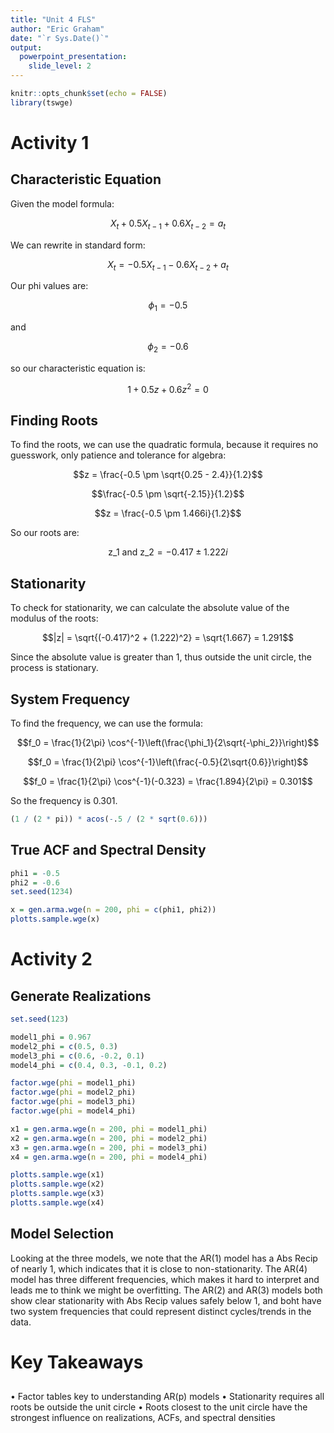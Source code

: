```yaml
---
title: "Unit 4 FLS"
author: "Eric Graham"
date: "`r Sys.Date()`"
output: 
  powerpoint_presentation:
    slide_level: 2
---
```


```r
knitr::opts_chunk$set(echo = FALSE)
library(tswge)
```

# Activity 1

## Characteristic Equation

Given the model formula:

$$X_t + 0.5X_{t-1} + 0.6X_{t-2} = a_t$$

We can rewrite in standard form:

$$X_t = -0.5X_{t-1} - 0.6X_{t-2} + a_t$$

Our phi values are:

$$\phi_1 = -0.5$$

and

$$\phi_2 = -0.6$$

so our characteristic equation is:

$$1 + 0.5z + 0.6z^2 = 0$$

## Finding Roots

To find the roots, we can use the quadratic formula, because it requires no guesswork, only patience and tolerance for algebra:

$$z = \frac{-0.5 \pm \sqrt{0.25 - 2.4}}{1.2}$$

$$\frac{-0.5 \pm \sqrt{-2.15}}{1.2}$$

$$z = \frac{-0.5 \pm 1.466i}{1.2}$$

So our roots are:

$$\text{z_1 and z_2} = -0.417 \pm 1.222i$$

## Stationarity

To check for stationarity, we can calculate the absolute value of the modulus of the roots:

$$|z| = \sqrt{(-0.417)^2 + (1.222)^2} = \sqrt{1.667} = 1.291$$

Since the absolute value is greater than 1, thus outside the unit circle, the process is stationary.

## System Frequency

To find the frequency, we can use the formula:

$$f_0 = \frac{1}{2\pi} \cos^{-1}\left(\frac{\phi_1}{2\sqrt{-\phi_2}}\right)$$

$$f_0 = \frac{1}{2\pi} \cos^{-1}\left(\frac{-0.5}{2\sqrt{0.6}}\right)$$

$$f_0 = \frac{1}{2\pi} \cos^{-1}(-0.323) = \frac{1.894}{2\pi} = 0.301$$

So the frequency is 0.301.

```r
(1 / (2 * pi)) * acos(-.5 / (2 * sqrt(0.6)))
```


## True ACF and Spectral Density

```r
phi1 = -0.5
phi2 = -0.6
set.seed(1234)

x = gen.arma.wge(n = 200, phi = c(phi1, phi2))
plotts.sample.wge(x)
```

# Activity 2

## Generate Realizations

```r
set.seed(123)

model1_phi = 0.967
model2_phi = c(0.5, 0.3)
model3_phi = c(0.6, -0.2, 0.1)
model4_phi = c(0.4, 0.3, -0.1, 0.2)

factor.wge(phi = model1_phi)
factor.wge(phi = model2_phi)
factor.wge(phi = model3_phi)
factor.wge(phi = model4_phi)

x1 = gen.arma.wge(n = 200, phi = model1_phi)
x2 = gen.arma.wge(n = 200, phi = model2_phi)
x3 = gen.arma.wge(n = 200, phi = model3_phi)
x4 = gen.arma.wge(n = 200, phi = model4_phi)

plotts.sample.wge(x1)
plotts.sample.wge(x2)
plotts.sample.wge(x3)
plotts.sample.wge(x4)
```

## Model Selection

Looking at the three models, we note that the AR(1) model has a Abs Recip of nearly 1, which indicates that it is close to non-stationarity. The AR(4) model has three different frequencies, which makes it hard to interpret and leads me to think we might be overfitting. The AR(2) and AR(3) models both show clear stationarity with Abs Recip values safely below 1, and boht have two system frequencies that could represent distinct cycles/trends in the data.

# Key Takeaways

##

• Factor tables key to understanding AR(p) models
• Stationarity requires all roots be outside the unit circle
• Roots closest to the unit circle have the strongest influence on realizations, ACFs, and spectral densities


```r

```

